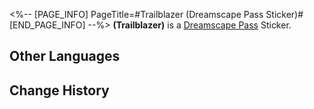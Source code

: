 <%-- [PAGE_INFO]
PageTitle=#Trailblazer (Dreamscape Pass Sticker)#
[END_PAGE_INFO] --%>
{{Stub|Location information}}
{{Item Infobox
|title       = (Trailblazer)
|id          = 225028
|image       = Dreamscape Pass Sticker Trailblazer.png{{subst:void|<!--$UPLOAD:<<SpriteOutput/TravelBrochure/StickFigures/225028.png>-<Dreamscape Pass Sticker Trailblazer.png>-<Item Icons>>-->}}
|type        = Dreamscape Pass Sticker
|type2       = Ashes to Ashes, Dust to Dust Stickers
|invCategory = 
|rarity      = 4
|effect      = 
|description = Digital stickers that can be used to decorate the pages of the Dreamtour Handbook. They come in many different styles.
|source1     = [[Unlocked by Default]]
}}
{{Description|The Trailblazer, the Captain, and the true Festive Superstar!}}
'''(Trailblazer)''' is a [[Dreamscape Pass]] Sticker.

==Other Languages==
{{Other Languages
|en   = (Trailblazer)
|zhs  = (Trailblazer)
|zht  = (Trailblazer)
|ja   = (Trailblazer)
|ko   = (Trailblazer)
|es   = (Trailblazer)
|fr   = (Trailblazer)
|ru   = (Trailblazer)
|th   = (Trailblazer)
|vi   = (Trailblazer)
|de   = (Trailblazer)
|id   = (Trailblazer)
|pt   = (Trailblazer)
}}

==Change History==
{{Change History|2.3}}